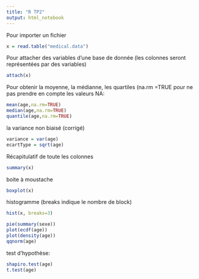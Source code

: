 ```yaml
---
title: "R TP2"
output: html_notebook
---
```

Pour importer un fichier
```r
x = read.table("medical.data")
```

Pour attacher des variables d'une base de donnée (les colonnes seront représentées par des variables)

```r
attach(x)
```

Pour obtenir la moyenne, la médianne, les quartiles (na.rm =TRUE pour ne pas prendre en compte les valeurs NA:
```r
mean(age,na.rm=TRUE)
median(age,na.rm=TRUE)
quantile(age,na.rm=TRUE)
```

la variance non biaisé (corrigé)
```r
variance = var(age)
ecartType = sqrt(age)
```

Récapitulatif de toute les colonnes
```r
summary(x)
```

boite à moustache
```r
boxplot(x)
```

histogramme (breaks indique le nombre de block)
```r
hist(x, breaks=3)
```

<!-- Graphe étranget -->
```r
pie(summary(sexe))
plot(ecdf(age))
plot(density(age))
qqnorm(age)
```

test d'hypothèse:
```r
shapiro.test(age)
t.test(age)
```

